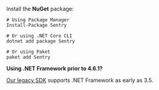 Install the **NuGet** package:

```shell
# Using Package Manager
Install-Package Sentry

# Or using .NET Core CLI
dotnet add package Sentry

# Or using Paket
paket add Sentry
```

**Using .NET Framework prior to 4.6.1?**

[Our legacy SDK](/clients/csharp/) supports .NET Framework as early as 3.5.
